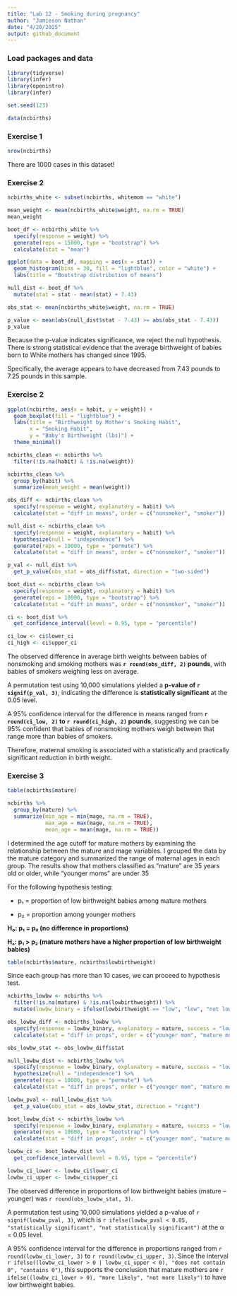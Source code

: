 ```yaml
---
title: "Lab 12 - Smoking during pregnancy"
author: "Jamieson Nathan"
date: "4/20/2025"
output: github_document
---
```


### Load packages and data

```r
library(tidyverse) 
library(infer)
library(openintro)
library(infer)
```

```r
set.seed(123)

data(ncbirths)

```

### Exercise 1

```r

nrow(ncbirths)

```
There are 1000 cases in this dataset!

### Exercise 2

```r

ncbirths_white <- subset(ncbirths, whitemom == "white")

mean_weight <- mean(ncbirths_white$weight, na.rm = TRUE)
mean_weight

boot_df <- ncbirths_white %>%
  specify(response = weight) %>% 
  generate(reps = 15000, type = "bootstrap") %>% 
  calculate(stat = "mean")

ggplot(data = boot_df, mapping = aes(x = stat)) +
  geom_histogram(bins = 30, fill = "lightblue", color = "white") +
  labs(title = "Bootstrap distribution of means")

null_dist <- boot_df %>%
  mutate(stat = stat - mean(stat) + 7.43)

obs_stat <- mean(ncbirths_white$weight, na.rm = TRUE)

p_value <- mean(abs(null_dist$stat - 7.43) >= abs(obs_stat - 7.43))
p_value


```

Because the p-value indicates significance, we reject the null hypothesis. There is strong statistical evidence that the average birthweight of babies born to White mothers has changed since 1995.

Specifically, the average appears to have decreased from 7.43 pounds to 7.25 pounds in this sample.

### Exercise 2

```r

ggplot(ncbirths, aes(x = habit, y = weight)) +
  geom_boxplot(fill = "lightblue") +
  labs(title = "Birthweight by Mother's Smoking Habit",
       x = "Smoking Habit",
       y = "Baby's Birthweight (lbs)") +
  theme_minimal()

```

```r

ncbirths_clean <- ncbirths %>%
  filter(!is.na(habit) & !is.na(weight))

ncbirths_clean %>%
  group_by(habit) %>%
  summarize(mean_weight = mean(weight))

```


```r


obs_diff <- ncbirths_clean %>%
  specify(response = weight, explanatory = habit) %>%
  calculate(stat = "diff in means", order = c("nonsmoker", "smoker"))

null_dist <- ncbirths_clean %>%
  specify(response = weight, explanatory = habit) %>%
  hypothesize(null = "independence") %>%
  generate(reps = 10000, type = "permute") %>%
  calculate(stat = "diff in means", order = c("nonsmoker", "smoker"))

p_val <- null_dist %>%
  get_p_value(obs_stat = obs_diff$stat, direction = "two-sided")

boot_dist <- ncbirths_clean %>%
  specify(response = weight, explanatory = habit) %>%
  generate(reps = 10000, type = "bootstrap") %>%
  calculate(stat = "diff in means", order = c("nonsmoker", "smoker"))

ci <- boot_dist %>%
  get_confidence_interval(level = 0.95, type = "percentile")

ci_low <- ci$lower_ci
ci_high <- ci$upper_ci

```
The observed difference in average birth weights between babies of nonsmoking and smoking mothers was **`r round(obs_diff, 2)` pounds**, with babies of smokers weighing less on average.

A permutation test using 10,000 simulations yielded a **p-value of `r signif(p_val, 3)`**, indicating the difference is **statistically significant** at the 0.05 level.

A 95% confidence interval for the difference in means ranged from **`r round(ci_low, 2)` to `r round(ci_high, 2)` pounds**, suggesting we can be 95% confident that babies of nonsmoking mothers weigh between that range more than babies of smokers.

Therefore, maternal smoking is associated with a statistically and practically significant reduction in birth weight.

### Exercise 3


```r

table(ncbirths$mature)

ncbirths %>%
  group_by(mature) %>%
  summarize(min_age = min(mage, na.rm = TRUE),
            max_age = max(mage, na.rm = TRUE),
            mean_age = mean(mage, na.rm = TRUE))


```

I determined the age cutoff for mature mothers by examining the relationship between the mature and mage variables. I grouped the data by the mature category and summarized the range of maternal ages in each group. The results show that mothers classified as "mature" are 35 years old or older, while "younger moms" are under 35

For the following hypothesis testing:

- p₁ = proportion of low birthweight babies among mature mothers

- p₂ = proportion among younger mothers

**H₀: p₁ = p₂ (no difference in proportions)**

**Hₐ: p₁ > p₂ (mature mothers have a higher proportion of low birthweight babies)**

```r

table(ncbirths$mature, ncbirths$lowbirthweight)

```
Since each group has more than 10 cases, we can proceed to hypothesis test. 

```r

ncbirths_lowbw <- ncbirths %>%
  filter(!is.na(mature) & !is.na(lowbirthweight)) %>%
  mutate(lowbw_binary = ifelse(lowbirthweight == "low", "low", "not low"))

obs_lowbw_diff <- ncbirths_lowbw %>%
  specify(response = lowbw_binary, explanatory = mature, success = "low") %>%
  calculate(stat = "diff in props", order = c("younger mom", "mature mom"))

obs_lowbw_stat <- obs_lowbw_diff$stat

null_lowbw_dist <- ncbirths_lowbw %>%
  specify(response = lowbw_binary, explanatory = mature, success = "low") %>%
  hypothesize(null = "independence") %>%
  generate(reps = 10000, type = "permute") %>%
  calculate(stat = "diff in props", order = c("younger mom", "mature mom"))

lowbw_pval <- null_lowbw_dist %>%
  get_p_value(obs_stat = obs_lowbw_stat, direction = "right")

boot_lowbw_dist <- ncbirths_lowbw %>%
  specify(response = lowbw_binary, explanatory = mature, success = "low") %>%
  generate(reps = 10000, type = "bootstrap") %>%
  calculate(stat = "diff in props", order = c("younger mom", "mature mom"))

lowbw_ci <- boot_lowbw_dist %>%
  get_confidence_interval(level = 0.95, type = "percentile")

lowbw_ci_lower <- lowbw_ci$lower_ci
lowbw_ci_upper <- lowbw_ci$upper_ci


```

The observed difference in proportions of low birthweight babies (mature – younger) was `r round(obs_lowbw_stat, 3)`.

A permutation test using 10,000 simulations yielded a p-value of `r signif(lowbw_pval, 3)`, which is `r ifelse(lowbw_pval < 0.05, "statistically significant", "not statistically significant")` at the α = 0.05 level.

A 95% confidence interval for the difference in proportions ranged from `r round(lowbw_ci_lower, 3)` to `r round(lowbw_ci_upper, 3)`. Since the interval `r ifelse((lowbw_ci_lower > 0 | lowbw_ci_upper < 0), "does not contain 0", "contains 0")`, this supports the conclusion that mature mothers are `r ifelse((lowbw_ci_lower > 0), "more likely", "not more likely")` to have low birthweight babies.
